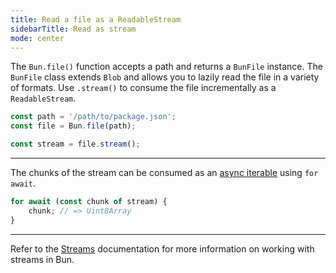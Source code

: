 ```yaml
---
title: Read a file as a ReadableStream
sidebarTitle: Read as stream
mode: center
---
```


The `Bun.file()` function accepts a path and returns a `BunFile` instance. The `BunFile` class extends `Blob` and allows you to lazily read the file in a variety of formats. Use `.stream()` to consume the file incrementally as a `ReadableStream`.

```ts
const path = '/path/to/package.json';
const file = Bun.file(path);

const stream = file.stream();
```

---

The chunks of the stream can be consumed as an [async iterable](https://developer.mozilla.org/en-US/docs/Web/JavaScript/Reference/Iteration_protocols#the_async_iterator_and_async_iterable_protocols) using `for await`.

```ts
for await (const chunk of stream) {
	chunk; // => Uint8Array
}
```

---

Refer to the [Streams](https://bun.com/docs/api/streams) documentation for more information on working with streams in Bun.
